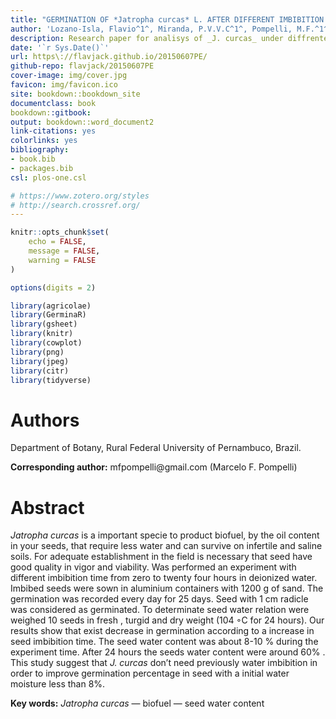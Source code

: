 ```yaml
---
title: "GERMINATION OF *Jatropha curcas* L. AFTER DIFFERENT IMBIBITION TIME"
author: 'Lozano-Isla, Flavio^1^, Miranda, P.V.V.C^1^, Pompelli, M.F.^1^*'
description: Research paper for analisys of _J. curcas_ under diffrente imbibition times
date: '`r Sys.Date()`'
url: https\://flavjack.github.io/20150607PE/
github-repo: flavjack/20150607PE
cover-image: img/cover.jpg
favicon: img/favicon.ico
site: bookdown::bookdown_site
documentclass: book
bookdown::gitbook:
output: bookdown::word_document2
link-citations: yes
colorlinks: yes
bibliography: 
- book.bib
- packages.bib
csl: plos-one.csl

# https://www.zotero.org/styles
# http://search.crossref.org/
---
```



```r

knitr::opts_chunk$set(
	echo = FALSE,
	message = FALSE,
	warning = FALSE
)

options(digits = 2)

library(agricolae)
library(GerminaR)
library(gsheet)
library(knitr)
library(cowplot)
library(png)
library(jpeg)
library(citr)
library(tidyverse)


```


# Authors {-}

Department of Botany, Rural Federal University of Pernambuco, Brazil.

**Corresponding author:** mfpompelli@gmail.com (Marcelo F. Pompelli)


# Abstract {-}

*Jatropha curcas* is a important specie to product biofuel, by the oil content in your seeds, that require less water and can survive on infertile and saline soils. For adequate establishment in the field is necessary that seed have good quality in vigor and viability. Was performed an experiment with different imbibition time from zero to twenty four hours in deionized water. Imbibed seeds were sown in aluminium containers with 1200 g of sand. The germination was recorded every day for 25 days. Seed with 1 cm radicle was considered as germinated. To determinate seed water relation were weighed 10 seeds in fresh , turgid and dry weight (104 ◦C for 24 hours). Our results show that exist decrease in germination according to a increase in seed imbibition time. The seed water content was about 8-10 % during the experiment time. After 24 hours the seeds water content were around 60% . This study suggest that *J. curcas* don’t need previously water imbibition in order to improve germination percentage in seed with a initial water moisture less than 8%.

**Key words:** *Jatropha curcas* — biofuel — seed water content




